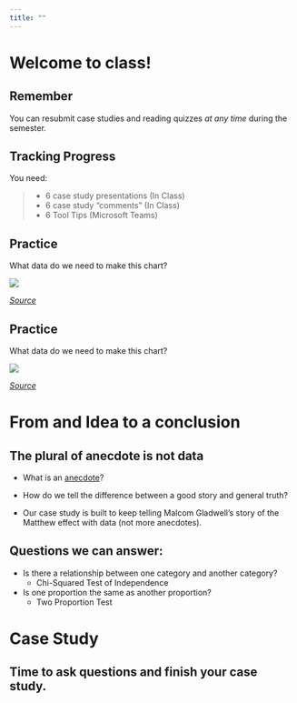 ```yaml
---
title: ""
---
```


# Welcome to class! {data-background=#e8c35d}

## Remember

You can resubmit case studies and reading quizzes *at any time* during the semester.

## Tracking Progress

You need:

> - 6 case study presentations (In Class)
> - 6 case study "comments" (In Class)
> - 6 Tool Tips (Microsoft Teams)

## Practice

What data do we need to make this chart?

![](images/tidydata/hickey-starwars-21.png)

[*Source*](https://fivethirtyeight.com/features/star-wars-killed-a-universe-to-save-the-galaxy/)

## Practice 

What data do we need to make this chart?

![](images/tidydata/hickey-starwarssabers-2.png)

[*Source*](https://fivethirtyeight.com/features/every-color-of-every-lightsaber-in-star-wars-in-one-chart/)

# From and Idea to a conclusion {data-background=#e8c35d}

## The plural of anecdote is not data

- What is an [anecdote](https://www.google.com/search?q=anecdote&oq=anecdote&aqs=chrome..69i57j69i60.1926j0j4&sourceid=chrome&ie=UTF-8)?

- How do we tell the difference between a good story and general truth?

- Our case study is built to keep telling Malcom Gladwell's story of the Matthew effect with data (not more anecdotes).

## Questions we can answer:

- Is there a relationship between one category and another category?
  - Chi-Squared Test of Independence
- Is one proportion the same as another proportion?
  - Two Proportion Test

# Case Study {data-background=#e8c35d}

## Time to ask questions and finish your case study.